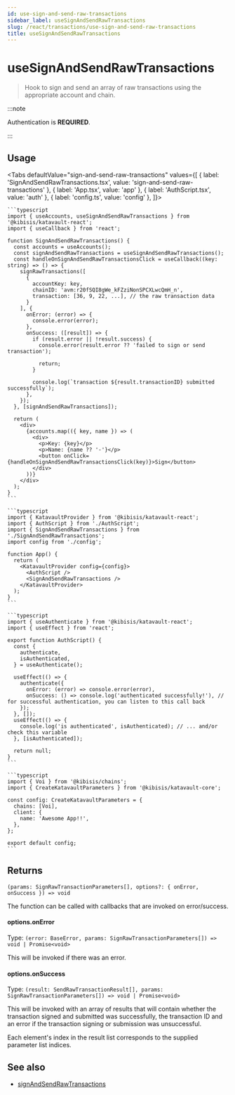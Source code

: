 ```yaml
---
id: use-sign-and-send-raw-transactions
sidebar_label: useSignAndSendRawTransactions
slug: /react/transactions/use-sign-and-send-raw-transactions
title: useSignAndSendRawTransactions
---
```



<!-- components -->

# useSignAndSendRawTransactions

> Hook to sign and send an array of raw transactions using the appropriate account and chain.

:::note

Authentication is **REQUIRED**.

:::

<SectionBreak />

## Usage

<Tabs
  defaultValue="sign-and-send-raw-transactions"
  values={[
    { label: 'SignAndSendRawTransactions.tsx', value: 'sign-and-send-raw-transactions' },
    { label: 'App.tsx', value: 'app' },
    { label: 'AuthScript.tsx', value: 'auth' },
    { label: 'config.ts', value: 'config' },
  ]}>
  <TabItem value="sign-and-send-raw-transactions">

    ```typescript
    import { useAccounts, useSignAndSendRawTransactions } from '@kibisis/katavault-react';
    import { useCallback } from 'react';

    function SignAndSendRawTransactions() {
      const accounts = useAccounts();
      const signAndSendRawTransactions = useSignAndSendRawTransactions();
      const handleOnSignAndSendRawTransactionsClick = useCallback((key: string) => () => {
        signRawTransactions([
          {
            accountKey: key,
            chainID: 'avm:r20fSQI8gWe_kFZziNonSPCXLwcQmH_n',
            transaction: [36, 9, 22, ...], // the raw transaction data
          }
        ], {
          onError: (error) => {
            console.error(error);
          },
          onSuccess: ([result]) => {
            if (result.error || !result.success) {
              console.error(result.error ?? 'failed to sign or send transaction');

              return;
            }

            console.log(`transaction ${result.transactionID} submitted successfully`);
          },
        });
      }, [signAndSendRawTransactions]);

      return (
        <div>
          {accounts.map(({ key, name }) => (
            <div>
              <p>Key: {key}</p>
              <p>Name: {name ?? '-'}</p>
              <button onClick={handleOnSignAndSendRawTransactionsClick(key)}>Sign</button>
            </div>
          ))}
        </div>
      );
    }
    ```

  </TabItem>
  <TabItem value="app">

    ```typescript
    import { KatavaultProvider } from '@kibisis/katavault-react';
    import { AuthScript } from './AuthScript';
    import { SignAndSendRawTransactions } from './SignAndSendRawTransactions';
    import config from './config';

    function App() {
      return (
        <KatavaultProvider config={config}>
          <AuthScript />
          <SignAndSendRawTransactions />
        </KatavaultProvider>
      );
    }
    ```

  </TabItem>
  <TabItem value="auth">

    ```typescript
    import { useAuthenticate } from '@kibisis/katavault-react';
    import { useEffect } from 'react';

    export function AuthScript() {
      const {
        authenticate,
        isAuthenticated,
      } = useAuthenticate();

      useEffect(() => {
        authenticate({
          onError: (error) => console.error(error),
          onSuccess: () => console.log('authenticated successfully!'), // for successful authentication, you can listen to this call back
        });
      }, []);
      useEffect(() => {
        console.log('is authenticated', isAuthenticated); // ... and/or check this variable
      }, [isAuthenticated]);

      return null;
    }
    ```

  </TabItem>
  <TabItem value="config">

    ```typescript
    import { Voi } from '@kibisis/chains';
    import { CreateKatavaultParameters } from '@kibisis/katavault-core';

    const config: CreateKatavaultParameters = {
      chains: [Voi],
      client: {
        name: 'Awesome App!!',
      },
    };

    export default config;
    ```

  </TabItem>
</Tabs>

<SectionBreak />

## Returns

`(params: SignRawTransactionParameters[], options?: { onError, onSuccess }) => void`

The function can be called with callbacks that are invoked on error/success.

#### options.onError

Type: `(error: BaseError, params: SignRawTransactionParameters[]) => void | Promise<void>`

This will be invoked if there was an error.

#### options.onSuccess

Type: `(result: SendRawTransactionResult[], params: SignRawTransactionParameters[]) => void | Promise<void>`

This will be invoked with an array of results that will contain whether the transaction signed and submitted was successfully, the transaction ID and an error if the transaction signing or submission was unsuccessful.

Each element's index in the result list corresponds to the supplied parameter list indices.

## See also

* [signAndSendRawTransactions](02-core/05-transactions/03-sign-and-send-raw-transactions.mdx)
